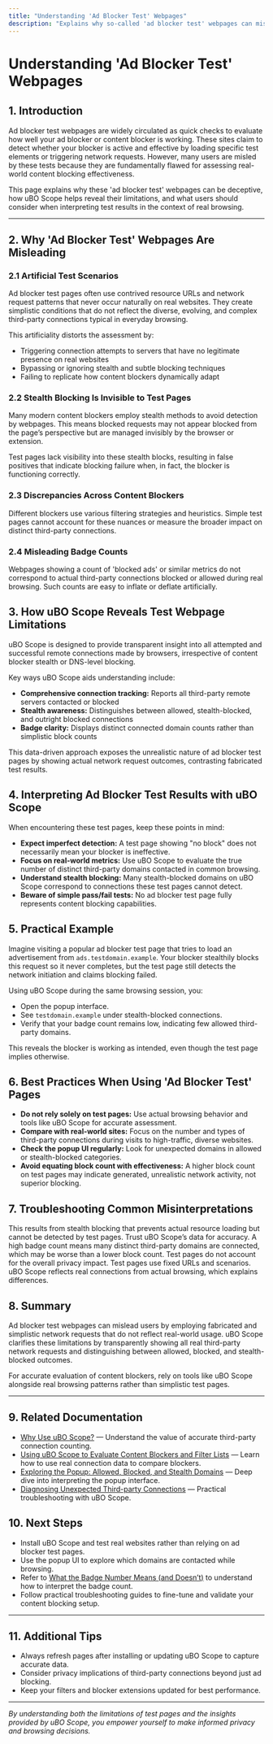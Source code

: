 ```yaml
---
title: "Understanding 'Ad Blocker Test' Webpages"
description: "Explains why so-called 'ad blocker test' webpages can mislead users, how uBO Scope reveals their limitations, and what to look for when interpreting their results in the context of real-world network requests. Includes examples and best practices."
---
```


# Understanding 'Ad Blocker Test' Webpages

## 1. Introduction

Ad blocker test webpages are widely circulated as quick checks to evaluate how well your ad blocker or content blocker is working. These sites claim to detect whether your blocker is active and effective by loading specific test elements or triggering network requests. However, many users are misled by these tests because they are fundamentally flawed for assessing real-world content blocking effectiveness.

This page explains why these 'ad blocker test' webpages can be deceptive, how uBO Scope helps reveal their limitations, and what users should consider when interpreting test results in the context of real browsing.

---

## 2. Why 'Ad Blocker Test' Webpages Are Misleading

### 2.1 Artificial Test Scenarios

Ad blocker test pages often use contrived resource URLs and network request patterns that never occur naturally on real websites. They create simplistic conditions that do not reflect the diverse, evolving, and complex third-party connections typical in everyday browsing.

This artificiality distorts the assessment by:
- Triggering connection attempts to servers that have no legitimate presence on real websites
- Bypassing or ignoring stealth and subtle blocking techniques
- Failing to replicate how content blockers dynamically adapt

### 2.2 Stealth Blocking Is Invisible to Test Pages

Many modern content blockers employ stealth methods to avoid detection by webpages. This means blocked requests may not appear blocked from the page’s perspective but are managed invisibly by the browser or extension.

Test pages lack visibility into these stealth blocks, resulting in false positives that indicate blocking failure when, in fact, the blocker is functioning correctly.

### 2.3 Discrepancies Across Content Blockers

Different blockers use various filtering strategies and heuristics. Simple test pages cannot account for these nuances or measure the broader impact on distinct third-party connections.

### 2.4 Misleading Badge Counts

Webpages showing a count of 'blocked ads' or similar metrics do not correspond to actual third-party connections blocked or allowed during real browsing. Such counts are easy to inflate or deflate artificially.


## 3. How uBO Scope Reveals Test Webpage Limitations

uBO Scope is designed to provide transparent insight into all attempted and successful remote connections made by browsers, irrespective of content blocker stealth or DNS-level blocking.

Key ways uBO Scope aids understanding include:

- **Comprehensive connection tracking:** Reports all third-party remote servers contacted or blocked
- **Stealth awareness:** Distinguishes between allowed, stealth-blocked, and outright blocked connections
- **Badge clarity:** Displays distinct connected domain counts rather than simplistic block counts

This data-driven approach exposes the unrealistic nature of ad blocker test pages by showing actual network request outcomes, contrasting fabricated test results.


## 4. Interpreting Ad Blocker Test Results with uBO Scope

When encountering these test pages, keep these points in mind:

- **Expect imperfect detection:** A test page showing "no block" does not necessarily mean your blocker is ineffective.
- **Focus on real-world metrics:** Use uBO Scope to evaluate the true number of distinct third-party domains contacted in common browsing.
- **Understand stealth blocking:** Many stealth-blocked domains on uBO Scope correspond to connections these test pages cannot detect.
- **Beware of simple pass/fail tests:** No ad blocker test page fully represents content blocking capabilities.


## 5. Practical Example

Imagine visiting a popular ad blocker test page that tries to load an advertisement from `ads.testdomain.example`. Your blocker stealthily blocks this request so it never completes, but the test page still detects the network initiation and claims blocking failed.

Using uBO Scope during the same browsing session, you: 

- Open the popup interface.
- See `testdomain.example` under stealth-blocked connections.
- Verify that your badge count remains low, indicating few allowed third-party domains.

This reveals the blocker is working as intended, even though the test page implies otherwise.


## 6. Best Practices When Using 'Ad Blocker Test' Pages

- **Do not rely solely on test pages:** Use actual browsing behavior and tools like uBO Scope for accurate assessment.
- **Compare with real-world sites:** Focus on the number and types of third-party connections during visits to high-traffic, diverse websites.
- **Check the popup UI regularly:** Look for unexpected domains in allowed or stealth-blocked categories.
- **Avoid equating block count with effectiveness:** A higher block count on test pages may indicate generated, unrealistic network activity, not superior blocking.


## 7. Troubleshooting Common Misinterpretations

<AccordionGroup title="Troubleshooting 'Ad Blocker Test' Results">
<Accordion title="Test Page Shows No Blocking While uBO Scope Shows Stealth-Blocked Domains">
This results from stealth blocking that prevents actual resource loading but cannot be detected by test pages. Trust uBO Scope’s data for accuracy.
</Accordion>
<Accordion title="Test Page Blocks Ads but Badge Count Is High">
A high badge count means many distinct third-party domains are connected, which may be worse than a lower block count. Test pages do not account for the overall privacy impact.
</Accordion>
<Accordion title="Test Page and uBO Scope Show Different Blocked Domains">
Test pages use fixed URLs and scenarios. uBO Scope reflects real connections from actual browsing, which explains differences.
</Accordion>
</AccordionGroup>


## 8. Summary

Ad blocker test webpages can mislead users by employing fabricated and simplistic network requests that do not reflect real-world usage. uBO Scope clarifies these limitations by transparently showing all real third-party network requests and distinguishing between allowed, blocked, and stealth-blocked outcomes.

For accurate evaluation of content blockers, rely on tools like uBO Scope alongside real browsing patterns rather than simplistic test pages.


---

## 9. Related Documentation

- [Why Use uBO Scope?](https://example.com/overview/getting-started-essentials/value-proposition) — Understand the value of accurate third-party connection counting.
- [Using uBO Scope to Evaluate Content Blockers and Filter Lists](https://example.com/guides/advanced-troubleshooting-analysis/comparing-content-blockers) — Learn how to use real connection data to compare blockers.
- [Exploring the Popup: Allowed, Blocked, and Stealth Domains](https://example.com/guides/getting-started-usage/understanding-popup) — Deep dive into interpreting the popup interface.
- [Diagnosing Unexpected Third-party Connections](https://example.com/guides/advanced-troubleshooting-analysis/diagnosing-privacy-leaks) — Practical troubleshooting with uBO Scope.


## 10. Next Steps

- Install uBO Scope and test real websites rather than relying on ad blocker test pages.
- Use the popup UI to explore which domains are contacted while browsing.
- Refer to [What the Badge Number Means (and Doesn’t)](https://example.com/guides/getting-started-usage/interpreting-badge-count) to understand how to interpret the badge count.
- Follow practical troubleshooting guides to fine-tune and validate your content blocking setup.



---

## 11. Additional Tips

- Always refresh pages after installing or updating uBO Scope to capture accurate data.
- Consider privacy implications of third-party connections beyond just ad blocking.
- Keep your filters and blocker extensions updated for best performance.

---

*By understanding both the limitations of test pages and the insights provided by uBO Scope, you empower yourself to make informed privacy and browsing decisions.*
